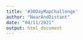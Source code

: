 ```yaml
---
title: '#30DayMapChallenge'
author: "NearAndDistant"
date: "04/11/2021"
output: html_document
---
```



